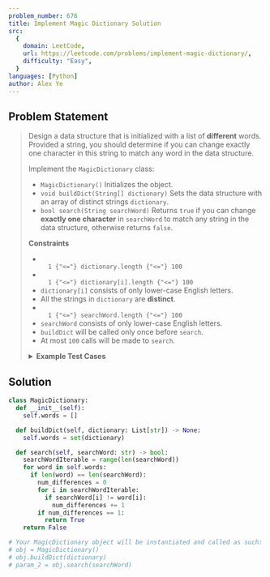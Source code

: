 ```yaml
---
problem_number: 676
title: Implement Magic Dictionary Solution
src:
  {
    domain: LeetCode,
    url: https://leetcode.com/problems/implement-magic-dictionary/,
    difficulty: "Easy",
  }
languages: [Python]
author: Alex Ye
---
```


## Problem Statement

<blockquote src={frontmatter.src_url}>

Design a data structure that is initialized with a list of **different** words. Provided a string, you should determine if you can change exactly one character in this string to match any word in the data structure.

Implement the `MagicDictionary` class:

- `MagicDictionary()` Initializes the object.
- `void buildDict(String[] dictionary)` Sets the data structure with an array of distinct strings `dictionary`.
- `bool search(String searchWord)` Returns `true` if you can change **exactly one character** in `searchWord` to match any string in the data structure, otherwise returns `false`.

**Constraints**

- <code>
    1 {"<="} dictionary.length {"<="} 100
  </code>
- <code>
    1 {"<="} dictionary[i].length {"<="} 100
  </code>
- `dictionary[i]` consists of only lower-case English letters.
- All the strings in `dictionary` are **distinct**.
- <code>
    1 {"<="} searchWord.length {"<="} 100
  </code>
- `searchWord` consists of only lower-case English letters.
- `buildDict` will be called only once before `search`.
- At most `100` calls will be made to `search`.

<details>
<summary><strong>Example Test Cases</strong></summary>

**Example 1:**

```
Input
["MagicDictionary", "buildDict", "search", "search", "search", "search"]
[[], [["hello", "leetcode"]], ["hello"], ["hhllo"], ["hell"], ["leetcoded"]]
Output
[null, null, false, true, false, false]

Explanation
MagicDictionary magicDictionary = new MagicDictionary();
magicDictionary.buildDict(["hello", "leetcode"]);
magicDictionary.search("hello"); // return False
magicDictionary.search("hhllo"); // We can change the second 'h' to 'e' to match "hello" so we return True
magicDictionary.search("hell"); // return False
magicDictionary.search("leetcoded"); // return False
```

</details>
</blockquote>

## Solution

```python
class MagicDictionary:
  def __init__(self):
    self.words = []

  def buildDict(self, dictionary: List[str]) -> None:
    self.words = set(dictionary)

  def search(self, searchWord: str) -> bool:
    searchWordIterable = range(len(searchWord))
    for word in self.words:
      if len(word) == len(searchWord):
        num_differences = 0
        for i in searchWordIterable:
          if searchWord[i] != word[i]:
            num_differences += 1
        if num_differences == 1:
          return True
    return False

# Your MagicDictionary object will be instantiated and called as such:
# obj = MagicDictionary()
# obj.buildDict(dictionary)
# param_2 = obj.search(searchWord)
```
